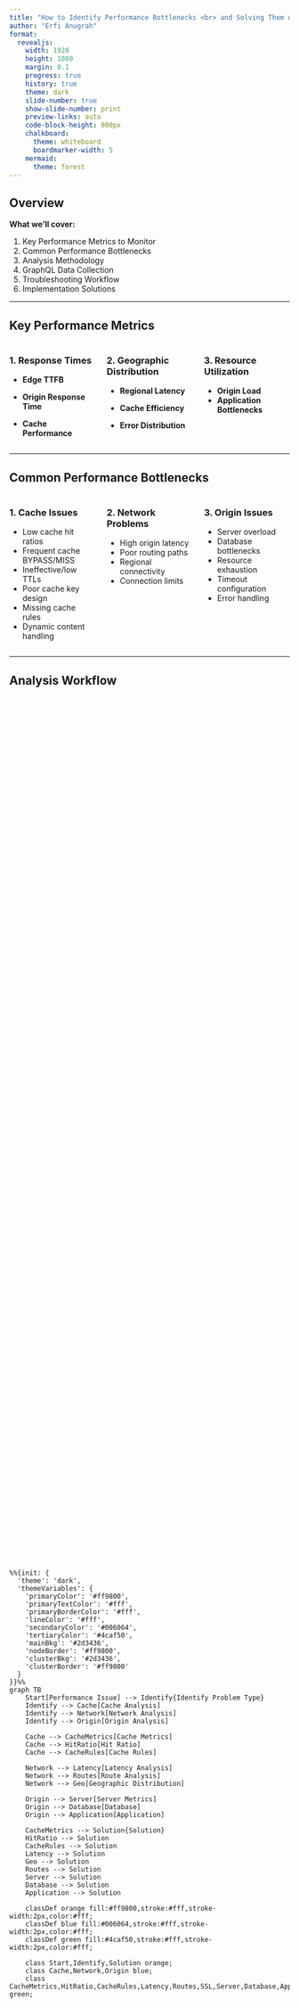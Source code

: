 ```yaml
---
title: "How to Identify Performance Bottlenecks <br> and Solving Them with the Ruleset Engine" 
author: "Erfi Anugrah" 
format:
  revealjs:
    width: 1920
    height: 1080
    margin: 0.1
    progress: true
    history: true
    theme: dark
    slide-number: true
    show-slide-number: print
    preview-links: auto
    code-block-height: 800px
    chalkboard:
      theme: whiteboard
      boardmarker-width: 5
    mermaid:
      theme: forest
---
```


## Overview {.larger}

**What we'll cover:**

1. Key Performance Metrics to Monitor
2. Common Performance Bottlenecks
3. Analysis Methodology
4. GraphQL Data Collection
5. Troubleshooting Workflow
6. Implementation Solutions

---

## Key Performance Metrics

::: {.columns}

::: {.column width="30%"}
### 1. Response Times

- **Edge TTFB**

- **Origin Response Time**

- **Cache Performance**

:::

::: {.column width="30%"}
### 2. Geographic Distribution
- **Regional Latency**

- **Cache Efficiency**

- **Error Distribution**

:::

::: {.column width="30%"}
### 3. Resource Utilization

- **Origin Load**
- **Application Bottlenecks**

:::

:::

---

## Common Performance Bottlenecks 

::: {.columns}

::: {.column width="30%"}
### 1. Cache Issues
- Low cache hit ratios
- Frequent cache BYPASS/MISS
- Ineffective/low TTLs
- Poor cache key design
- Missing cache rules
- Dynamic content handling
:::

::: {.column width="30%"}
### 2. Network Problems
- High origin latency
- Poor routing paths
- Regional connectivity
- Connection limits
:::

::: {.column width="30%"}
### 3. Origin Issues
- Server overload
- Database bottlenecks
- Resource exhaustion
- Timeout configuration
- Error handling
:::

:::

---

## Analysis Workflow

<style>
.mermaid-container {
  display: flex;
  justify-content: center;
  align-items: center;
  height: 100%;
}
.reveal .slide-number {
  font-size: 20px;
}
.reveal .slides {
  font-size: 30px;
}
.smaller {
  font-size: 24px;
}

#mermaid-1 {
  width: 2500px;
}
#mermaid-2 {
  width: 950px;
}
#mermaid-3 {
  width: 1000px;
}
#mermaid-4 {
  width: 1000px;
}
#mermaid-5 {
  width: 1000px;
}
#mermaid-6 {
  width: 1000px;
}
</style>

<div class="mermaid-container">
```mermaid
%%{init: {
  'theme': 'dark',
  'themeVariables': {
    'primaryColor': '#ff9800',
    'primaryTextColor': '#fff',
    'primaryBorderColor': '#fff',
    'lineColor': '#fff',
    'secondaryColor': '#006064',
    'tertiaryColor': '#4caf50',
    'mainBkg': '#2d3436',
    'nodeBorder': '#ff9800',
    'clusterBkg': '#2d3436',
    'clusterBorder': '#ff9800'
  }
}}%%
graph TB
    Start[Performance Issue] --> Identify{Identify Problem Type}
    Identify --> Cache[Cache Analysis]
    Identify --> Network[Network Analysis]
    Identify --> Origin[Origin Analysis]
    
    Cache --> CacheMetrics[Cache Metrics]
    Cache --> HitRatio[Hit Ratio]
    Cache --> CacheRules[Cache Rules]
    
    Network --> Latency[Latency Analysis]
    Network --> Routes[Route Analysis]
    Network --> Geo[Geographic Distribution]
    
    Origin --> Server[Server Metrics]
    Origin --> Database[Database]
    Origin --> Application[Application]
    
    CacheMetrics --> Solution{Solution}
    HitRatio --> Solution
    CacheRules --> Solution
    Latency --> Solution
    Geo --> Solution
    Routes --> Solution
    Server --> Solution
    Database --> Solution
    Application --> Solution

    classDef orange fill:#ff9800,stroke:#fff,stroke-width:2px,color:#fff;
    classDef blue fill:#006064,stroke:#fff,stroke-width:2px,color:#fff;
    classDef green fill:#4caf50,stroke:#fff,stroke-width:2px,color:#fff;

    class Start,Identify,Solution orange;
    class Cache,Network,Origin blue;
    class CacheMetrics,HitRatio,CacheRules,Latency,Routes,SSL,Server,Database,Application,Geo green;
```
</div>

---

## Initial Investigation Steps {.smaller}

### 1. Baseline Metrics
- Current cache hit ratio
- Average response times
- Quantiles for response times
- Error rate patterns
- Geographic distribution
- Resource utilization

### 2. Impact Assessment
- Affected regions
- User experience impact
- Origin load
- Bandwidth implications

### 3. Root Cause Analysis
- Timeline correlation
- Configuration review
- Log analysis
- Performance profiling

---

## GraphQL Performance Analysis {.scrollable} 

```graphql
query ZoneMetricsBasic($zoneTag: String!, $filter: ZoneHttpRequestsAdaptiveGroupsFilter!) {
  viewer {
    zones(filter: { zoneTag: $zoneTag }) {
      httpRequestsAdaptiveGroups(
        limit: 5000
        filter: $filter
        orderBy: [datetimeMinute_DESC]
      ) {
        dimensions {
          datetimeMinute
          clientCountryName
          clientDeviceType
          clientRequestHTTPProtocol
          edgeResponseContentTypeName
          edgeResponseStatus
          cacheStatus
          coloCode
          upperTierColoName
        }
        avg {
          sampleInterval
          edgeTimeToFirstByteMs
          originResponseDurationMs
        }
        sum {
          visits
          edgeResponseBytes
        }
        count
        ratio {
          status4xx
          status5xx
        }
      }
    }
  }
}
```

<br>

```graphql
query ZoneMetricsDetailed($zoneTag: String!, $filter: ZoneHttpRequestsAdaptiveGroupsFilter!) {
  viewer {
    zones(filter: { zoneTag: $zoneTag }) {
      httpRequestsAdaptiveGroups(
        limit: 5000
        filter: $filter
        orderBy: [datetimeMinute_DESC]
      ) {
        dimensions {
          datetimeMinute
          clientAsn
          clientIP
          clientRefererHost
          clientRequestHTTPHost
          clientRequestPath
          clientRequestHTTPMethodName
        }
        quantiles {
          edgeTimeToFirstByteMsP50
          edgeTimeToFirstByteMsP95
          edgeTimeToFirstByteMsP99
          originResponseDurationMsP50
          originResponseDurationMsP95
          originResponseDurationMsP99
        }
        sum {
          edgeTimeToFirstByteMs
          originResponseDurationMs
        }
      }
    }
  }
}
```

---

## Cache Optimization Solutions {.scrollable}

#### 1. Static Content Caching

```hcl
resource "cloudflare_ruleset" "static_cache" {
  zone_id = var.zone_id
  name    = "Static Content Optimization"
  phase   = "http_request_cache_settings"

  rules {
    action = "set_cache_settings"
    action_parameters {
      cache = true
      edge_ttl {
        default = 31536000  # 1 year
        mode    = "override_origin"
      }
      browser_ttl {
        default = 86400    # 1 day
        mode    = "override_origin"
      }
      cache_key {
        custom_key {
          query_string {
            exclude = ["*"]  # Ignore all query params
          }
        }
      }
    }
    expression = "(http.request.uri.path matches \"\\.(jpg|jpeg|gif|png|ico|css|js|svg|woff2)$\")"
  }
}
```
<br>

#### 2. API Response Caching
```hcl
resource "cloudflare_ruleset" "api_cache" {
  zone_id = var.zone_id
  name    = "API Cache"
  phase   = "http_request_cache_settings"

  rules {
    action = "set_cache_settings"
    action_parameters {
      cache = true
      cache_key {
        custom_key {
          header {
            include = ["Authorization"]
          }
          query_string {
            include = ["version", "locale"]
          }
        }
      }
      edge_ttl {
        default = 300  # 5 minutes
        mode    = "respect_origin"
      }
      serve_stale {
        disable_stale_while_updating = false
      }
    }
    expression = "(http.host eq \"api.example.com\" and http.request.uri.path contains \"/v1/\")"
  }
}
```

---

## Network Optimization {.scrollable}

#### 1. Argo Smart Routing
```hcl
resource "cloudflare_argo" "argo" {
  zone_id        = var.cloudflare_zone_id
  smart_routing  = "on"
}
```
<br>

#### 2. Tiered Cache
```hcl
resource "cloudflare_tiered_cache" "tc" {
  zone_id        = var.cloudflare_zone_id
  cache_type     = "smart"
}

resource "cloudflare_regional_tiered_cache" "regional_tc" {
  zone_id        = var.cloudflare_zone_id
  value          = "on"
}
```

<br>

#### 3. Load Balancing
```hcl
resource "cloudflare_load_balancer" "revista" {
  default_pool_ids = [cloudflare_load_balancer_pool.revista_k3s_nl.id, cloudflare_load_balancer_pool.revista_proxmox_nl.id, cloudflare_load_balancer_pool.revista_ipsec_k3s_nl.id]
  enabled          = true
  fallback_pool_id = cloudflare_load_balancer_pool.revista_sg.id
  name             = var.domain_name
  proxied          = true
  session_affinity = "none"
  steering_policy  = "geo"
  zone_id          = var.cloudflare_zone_id
  pop_pools {
    pop      = "AMS"
    pool_ids = [cloudflare_load_balancer_pool.revista_k3s_nl.id, cloudflare_load_balancer_pool.revista_proxmox_nl.id, cloudflare_load_balancer_pool.revista_ipsec_k3s_nl.id]
  }
  pop_pools {
    pop      = "SIN"
    pool_ids = [cloudflare_load_balancer_pool.revista_sg.id]
  }
  adaptive_routing {
    failover_across_pools = true
  }
  location_strategy {
    mode       = "pop"
    prefer_ecs = "proximity"
  }
  random_steering {
    default_weight = 1
  }
  session_affinity_attributes {
    samesite               = "Auto"
    secure                 = "Auto"
    zero_downtime_failover = "temporary"
  }
}
```

<br>

#### 4. Regional Cache Configuration
```hcl
resource "cloudflare_ruleset" "regional_cache" {
  zone_id = var.zone_id
  name    = "Regional Cache Settings"
  phase   = "http_request_cache_settings"

  rules {
    action = "set_cache_settings"
    action_parameters {
      cache = true
      cache_key {
        custom_key {
          user {
            geo = true
            device_type = true
          }
        }
      }
      edge_ttl {
        default = 3600
        mode    = "override_origin"
      }
    }
    expression = "(ip.src.country in {\"US\" \"CA\" \"GB\"} and http.request.uri.path contains \"/content/\")"
  }
}
```

---

## Best Practices Summary {.smaller}

### 1. Cache Optimization
- Implement appropriate TTLs
- Use custom cache keys when appropriate
- Implement tiered caching
- Monitor cache hit ratios

### 2. Network Performance
- Enable Argo Smart Routing
- Configure load balancing
- Monitor latency metrics

### 3. Error Handling
- Configure origin error pages
- Implement service monitoring
- Serve stale content if applicable
- Monitor error rates
- Track origin health

## Demo and Q&A {.center}

- Performance analysis walkthrough
- Common issue resolution
- Implementation guidance
- Monitoring setup
- Alert configuration

Questions about specific scenarios or implementations?

